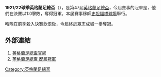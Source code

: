 '''1921/22球季英格蘭足總盃'''（{{lang-en|FA Cup}}），是第47屆[[英格蘭足總盃|英格蘭足總盃]]，今屆賽事的冠軍是{{fc|哈特斯菲爾德}}，他們在決賽以1:0擊敗{{fc|普雷斯頓}}，奪得冠軍。本屆賽事移師[[史坦福橋球場|史坦福橋球場]]舉行。

哈隊在前季殺入決賽飲恨後，今屆終於眾志成城一舉奪冠。

==外部連結==
#[http://www.thefa.com/thefacup 英格蘭足總盃官網]{{Webarchive|url=https://wayback.archive-it.org/all/20120424194609/http://www.thefa.com/TheFACup |date=2012-04-24 }}
#[http://www.worldfootball.net/winner/eng-fa-cup/ 英格蘭足總盃 歷屆冠軍]{{Wayback|url=http://www.worldfootball.net/winner/eng-fa-cup/ |date=20190102002248 }}

{{英格兰足总杯}}

[[Category:英格蘭足總盃|Category:英格蘭足總盃]]


{{soccer-stub}}